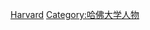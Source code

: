 {{Catnav|頁面分類|人物|校友|大學校友|美國大學校友}}
{{Commonscat|Alumni of Harvard University}}

[[Category:马萨诸塞州各高校校友|Harvard]]
[[Category:哈佛大学人物|Category:哈佛大学人物]]